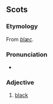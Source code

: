 ==Scots==

===Etymology===
From {{etyl|ang}} ''[[blæc]]''.

===Pronunciation===
* {{IPA|/blɛk/|lang=sco}}

===Adjective===
{{colorbox|black}} {{sco-adj|blecker|bleckest}}

# {{colour|lang=sco}} {{South Scots}} [[black]]